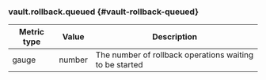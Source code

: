 ### vault.rollback.queued {#vault-rollback-queued}

Metric type | Value  | Description
----------- | ------ | -----------
gauge       | number | The number of rollback operations waiting to be started
